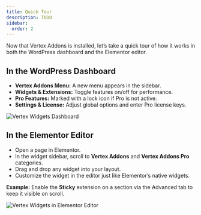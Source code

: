 ```yaml
---
title: Quick Tour
description: TODO
sidebar:
  order: 2
---
```


Now that Vertex Addons is installed, let’s take a quick tour of how it works in both the WordPress dashboard and the Elementor editor.

## In the WordPress Dashboard 
- **Vertex Addons Menu:** A new menu appears in the sidebar.  
- **Widgets & Extensions:** Toggle features on/off for performance.  
- **Pro Features:** Marked with a lock icon if Pro is not active.  
- **Settings & License:** Adjust global options and enter Pro license keys.  

![Vertex Widgets Dashboard](https://cdn.webilia.com/u/d/2025/08/vertex-widgets-wp-dashboard.png)

## In the Elementor Editor 
- Open a page in Elementor.  
- In the widget sidebar, scroll to **Vertex Addons** and **Vertex Addons Pro** categories.  
- Drag and drop any widget into your layout.  
- Customize the widget in the editor just like Elementor’s native widgets.  

**Example:** Enable the **Sticky** extension on a section via the Advanced tab to keep it visible on scroll.

![Vertex Widgets in Elementor Editor](https://cdn.webilia.com/u/d/2025/08/vertex-overview-elementor-editor.png)
